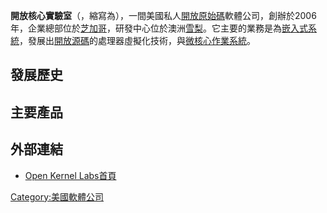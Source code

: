 {{expand|time=2011-04-08T11:58:42+00:00}}
{{Infobox Company |
  company_name   = 開放核心實驗室（Open Kernel Labs） |
  company_logo   = <!-- 檔案不存在 [[Image:Logo_OK-Labs.png|Open Kernel Labs 商標]] ，可從英文維基百科取得 -->|
  company_type   = [[私人公司|私人公司]] |
  company_slogan = "Be Open. Be safe." |
  foundation     = 2006年|
  location       = 美國[[芝加哥|芝加哥]]|
  key_people     = Steve Subar（創辦人與[[CEO|CEO]]）,[[Gernot_Heiser|Gernot Heiser]]（創辦人與[[CTO|CTO]]）|
  industry       = |
  products       = | OKL4 microkernel-based hypervisor
  homepage       = [http://ok-labs.com/ ok-labs.com]
}}
'''開放核心實驗室'''（{{lang-en|Open Kernel Labs}}，縮寫為{{lang|en|OK Labs}}），一間美國私人[[開放原始碼|開放原始碼]]軟體公司，創辦於2006年，企業總部位於[[芝加哥|芝加哥]]，研發中心位於澳洲[[悉尼|雪梨]]。它主要的業務是為[[嵌入式系統|嵌入式系統]]，發展出[[開放源碼|開放源碼]]的處理器虛擬化技術，與[[微核心|微核心]][[作業系統|作業系統]]。
==發展歷史==
==主要產品==
==外部連結==
* [https://web.archive.org/web/20090319021316/http://www.ok-labs.com/ Open Kernel Labs首頁]
{{DEFAULTSORT:Open Kernel Labs}}
[[Category:美國軟體公司|Category:美國軟體公司]]